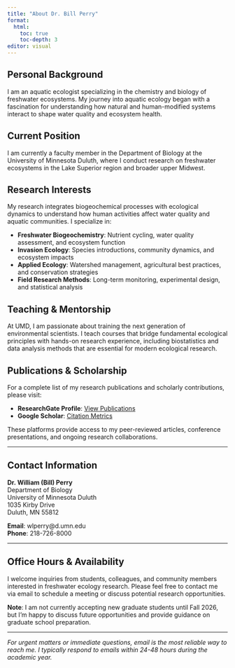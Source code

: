 ```yaml
---
title: "About Dr. Bill Perry"
format: 
  html:
    toc: true
    toc-depth: 3
editor: visual
---
```


## Personal Background

I am an aquatic ecologist specializing in the chemistry and biology of freshwater ecosystems. My journey into aquatic ecology began with a fascination for understanding how natural and human-modified systems interact to shape water quality and ecosystem health.

## Current Position

I am currently a faculty member in the Department of Biology at the University of Minnesota Duluth, where I conduct research on freshwater ecosystems in the Lake Superior region and broader upper Midwest.

## Research Interests

My research integrates biogeochemical processes with ecological dynamics to understand how human activities affect water quality and aquatic communities. I specialize in:

-   **Freshwater Biogeochemistry**: Nutrient cycling, water quality assessment, and ecosystem function
-   **Invasion Ecology**: Species introductions, community dynamics, and ecosystem impacts\
-   **Applied Ecology**: Watershed management, agricultural best practices, and conservation strategies
-   **Field Research Methods**: Long-term monitoring, experimental design, and statistical analysis

## Teaching & Mentorship

At UMD, I am passionate about training the next generation of environmental scientists. I teach courses that bridge fundamental ecological principles with hands-on research experience, including biostatistics and data analysis methods that are essential for modern ecological research.

## Publications & Scholarship

For a complete list of my research publications and scholarly contributions, please visit:

-   **ResearchGate Profile**: [View Publications](https://www.researchgate.net/profile/William_Perry11/contributions){target="_blank"}
-   **Google Scholar**: [Citation Metrics](https://scholar.google.com/citations?user=YVjQpRsAAAAJ&hl=en){target="_blank"}

These platforms provide access to my peer-reviewed articles, conference presentations, and ongoing research collaborations.

------------------------------------------------------------------------

## Contact Information

**Dr. William (Bill) Perry**\
Department of Biology\
University of Minnesota Duluth\
1035 Kirby Drive\
Duluth, MN 55812

**Email**: wlperry\@d.umn.edu\
**Phone**: 218-726-8000

------------------------------------------------------------------------

## Office Hours & Availability

I welcome inquiries from students, colleagues, and community members interested in freshwater ecology research. Please feel free to contact me via email to schedule a meeting or discuss potential research opportunities.

**Note**: I am not currently accepting new graduate students until Fall 2026, but I'm happy to discuss future opportunities and provide guidance on graduate school preparation.

------------------------------------------------------------------------

*For urgent matters or immediate questions, email is the most reliable way to reach me. I typically respond to emails within 24-48 hours during the academic year.*
